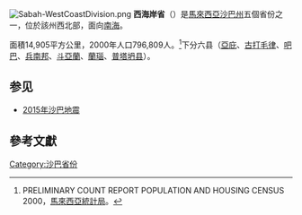 {{onesource|time=2016-01-13T13:17:26+00:00}}
[[File:Sabah-WestCoastDivision.png|thumb]]
'''西海岸省'''（{{lang-ms|Bahagian Pantai Barat}}）是[[馬來西亞|馬來西亞]][[沙巴州|沙巴州]]五個省份之一，位於該州西北部，面向[[南海|南海]]。

面積14,905平方公里，2000年人口796,809人。<ref>PRELIMINARY COUNT REPORT POPULATION AND HOUSING CENSUS 2000，[[馬來西亞統計局|馬來西亞統計局]]。
</ref>下分六县（[[亞庇|亞庇]]、[[古打毛律|古打毛律]]、[[吧巴|吧巴]]、[[兵南邦|兵南邦]]、[[斗亞蘭|斗亞蘭]]、[[蘭瑙|蘭瑙]]、[[普塔坍县|普塔坍县]]）。

==参见==
*[[2015年沙巴地震|2015年沙巴地震]]

==參考文獻==
<div class="references-small">
<references></references>
</div>

[[Category:沙巴省份|Category:沙巴省份]]